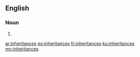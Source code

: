 ==English==

===Noun===
{{head|en|plural}}

# {{plural of|inheritance|lang=en|nocat=1}}

[[ar:inheritances]]
[[eo:inheritances]]
[[fr:inheritances]]
[[ku:inheritances]]
[[my:inheritances]]